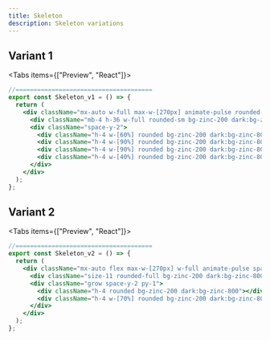 ```yaml
---
title: Skeleton
description: Skeleton variations
---
```



## Variant 1

<Tabs items={["Preview", "React"]}>
  <Tab value="Preview">
  <div className="flex-row-center pt-4">
    <Skeleton_v1 />
  </div>
  </Tab>
  <Tab value="React">

```jsx
//======================================
export const Skeleton_v1 = () => {
  return (
    <div className="mx-auto w-full max-w-[270px] animate-pulse rounded-md border p-4 shadow-sm">
      <div className="mb-4 h-36 w-full rounded-sm bg-zinc-200 dark:bg-zinc-800"></div>
      <div className="space-y-2">
        <div className="h-4 w-[60%] rounded bg-zinc-200 dark:bg-zinc-800"></div>
        <div className="h-4 w-[90%] rounded bg-zinc-200 dark:bg-zinc-800"></div>
        <div className="h-4 w-[90%] rounded bg-zinc-200 dark:bg-zinc-800"></div>
        <div className="h-4 w-[40%] rounded bg-zinc-200 dark:bg-zinc-800"></div>
      </div>
    </div>
  );
};
```

</Tab>
</Tabs>

## Variant 2

<Tabs items={["Preview", "React"]}>
  <Tab value="Preview">
  <div className="flex-row-center pt-4">
    <Skeleton_v2 />
  </div>
  </Tab>
  <Tab value="React">

```jsx
//======================================
export const Skeleton_v2 = () => {
  return (
    <div className="mx-auto flex max-w-[270px] w-full animate-pulse space-x-4 rounded-lg border p-4 shadow-sm">
      <div className="size-11 rounded-full bg-zinc-200 dark:bg-zinc-800"></div>
      <div className="grow space-y-2 py-1">
        <div className="h-4 rounded bg-zinc-200 dark:bg-zinc-800"></div>
        <div className="h-4 w-[70%] rounded bg-zinc-200 dark:bg-zinc-800"></div>
      </div>
    </div>
  );
};
```

</Tab>
</Tabs>
